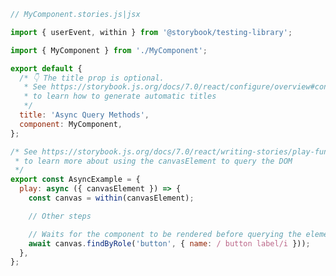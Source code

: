```js
// MyComponent.stories.js|jsx

import { userEvent, within } from '@storybook/testing-library';

import { MyComponent } from './MyComponent';

export default {
  /* 👇 The title prop is optional.
   * See https://storybook.js.org/docs/7.0/react/configure/overview#configure-story-loading
   * to learn how to generate automatic titles
   */
  title: 'Async Query Methods',
  component: MyComponent,
};

/* See https://storybook.js.org/docs/7.0/react/writing-stories/play-function#working-with-the-canvas
 * to learn more about using the canvasElement to query the DOM
 */
export const AsyncExample = {
  play: async ({ canvasElement }) => {
    const canvas = within(canvasElement);

    // Other steps

    // Waits for the component to be rendered before querying the element
    await canvas.findByRole('button', { name: / button label/i }));
  },
};
```
